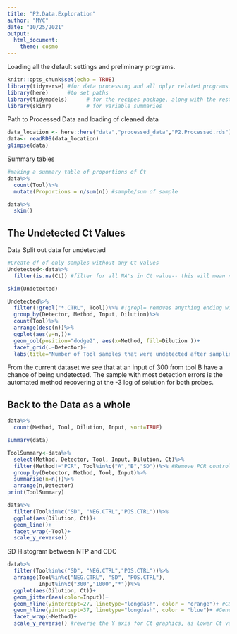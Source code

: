 ---
title: "P2.Data.Exploration"
author: "MYC"
date: "10/25/2021"
output: 
  html_document:
    theme: cosmo
---
Loading all the default settings and preliminary programs.
```{r setup, include=FALSE}
knitr::opts_chunk$set(echo = TRUE)
library(tidyverse) #for data processing and all dplyr related programs
library(here)      #to set paths
library(tidymodels)      # for the recipes package, along with the rest of tidymodels
library(skimr)           # for variable summaries

```
Path to Processed Data and loading of cleaned data
```{r load data}
data_location <- here::here("data","processed_data","P2.Processed.rds")
data<- readRDS(data_location)
glimpse(data)
```
Summary tables
```{r All Summary}
#making a summary table of proportions of Ct
data%>%
  count(Tool)%>%
  mutate(Proportions = n/sum(n)) #sample/sum of sample

data%>%
  skim()
```
## The Undetected Ct Values
Data Split out data for undetected
```{r Undetected}
#Create df of only samples without any Ct values
Undetected<-data%>%
  filter(is.na(Ct)) #filter for all NA's in Ct value-- this will mean not detected or error

skim(Undetected)

Undetected%>%
  filter(!grepl("*.CTRL", Tool))%>% #!grepl= removes anything ending with .CTRL in the Tool column
  group_by(Detector, Method, Input, Dilution)%>%
  count(Tool)%>%
  arrange(desc(n))%>%
  ggplot(aes(y=n,))+
  geom_col(position="dodge2", aes(x=Method, fill=Dilution ))+
  facet_grid(.~Detector)+
  labs(title="Number of Tool samples that were undetected after sampling and extradtion")
```
From the current dataset we see that at an input of 300 from tool B have a chance of being undetected.
The sample with most detection errors is the automated method recovering at the -3 log of solution for both probes.

## Back to the Data as a whole
```{r}
data%>%
  count(Method, Tool, Dilution, Input, sort=TRUE)

summary(data)
```

```{r}
ToolSummary<-data%>%
  select(Method, Detector, Tool, Input, Dilution, Ct)%>%
  filter(Method!="PCR", Tool%in%c("A","B","SD"))%>% #Remove PCR controls
  group_by(Detector, Method, Tool, Input)%>%
  summarise(n=n())%>%
  arrange(n,Detector)
print(ToolSummary)
```

```{r}
data%>%
  filter(Tool%in%c("SD", "NEG.CTRL","POS.CTRL"))%>%
  ggplot(aes(Dilution, Ct))+
  geom_line()+
  facet_wrap(~Tool)+
  scale_y_reverse()
```

SD Histogram between NTP and CDC
```{r}
data%>%
  filter(Tool%in%c("SD", "NEG.CTRL","POS.CTRL"))%>%
  arrange(Tool%in%c("NEG.CTRL", "SD", "POS.CTRL"),
          Input%in%c("300","1000","*"))%>%
  ggplot(aes(Dilution, Ct))+
  geom_jitter(aes(color=Input))+
  geom_hline(yintercept=27, linetype="longdash", color = "orange")+ #CDC confirmed threshold
  geom_hline(yintercept=37, linetype="longdash", color = "blue")+ #General confirmed threshold
  facet_wrap(~Method)+
  scale_y_reverse() #reverse the Y axis for Ct graphics, as lower Ct values indicate presence
```


